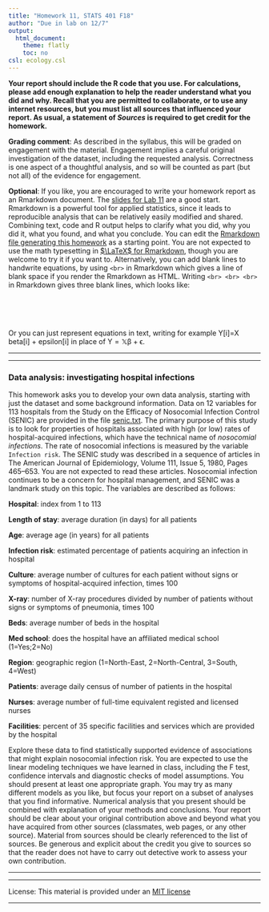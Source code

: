 ```yaml
---
title: "Homework 11, STATS 401 F18"
author: "Due in lab on 12/7"
output:
  html_document:
    theme: flatly
    toc: no
csl: ecology.csl
---
```


\newcommand\prob{\mathrm{P}}
\newcommand\E{\mathrm{E}}
\newcommand\mat[1]{\mathbb{#1}}
\renewcommand\vec[1]{\boldsymbol{\mathrm{#1}}}
\newcommand\xtranspose{{\mbox{\tiny \textsc{t}}}}
\newcommand\transpose{{\scriptscriptstyle \mathrm{T}}}
\newcommand\var{\mathrm{Var}}
\newcommand\sd{\mathrm{SD}}
\newcommand\sdSample{\mathrm{sd}}
\newcommand\varSample{\mathrm{var}}
\newcommand\cov{\mathrm{Cov}}
\newcommand\covSample{\mathrm{cov}}
\newcommand\corSample{\mathrm{cor}}
\newcommand\cor{\mathrm{Cor}}
\newcommand\normal{\mathrm{normal}}
\newcommand\iid{\mathrm{iid}}
\newcommand\MVN{\mathrm{MVN}}

**Your report should include the R code that you use. For calculations, please add enough explanation to help the reader understand what you did and why. Recall that you are permitted to collaborate, or to use any internet resources, but you must list all sources that influenced your report. As usual, a statement of _Sources_ is required to get credit for the homework.**

**Grading comment**: As described in the syllabus, this will be graded on engagement with the material. Engagement implies a careful original investigation of the dataset, including the requested analysis. Correctness is one aspect of a thoughtful analysis, and so will be counted as part (but not all) of the evidence for engagement.

**Optional**: If you like, you are encouraged to write your homework report as an Rmarkdown document. The [slides for Lab 11](https://ionides.github.io/401f18/Lab/Lab11/R_markdown_Introduction.html) are a good start. Rmarkdown is a powerful tool for applied statistics, since it leads to reproducible analysis that can be relatively easily modified and shared. Combining text, code and R output helps to clarify what you did, why you did it, what you found, and what you conclude. 
You can edit the [Rmarkdown file generating this homework](https://ionides.github.io/401f18/hw/hw11/hw11.Rmd) as a starting point. You are not expected to use the math typesetting in [$\LaTeX$ for Rmarkdown](https://www.statpower.net/Content/310/R%20Stuff/SampleMarkdown.html), though you are welcome to try it if you want to. Alternatively, you can add blank lines to handwrite equations, by using `<br>` in Rmarkdown which gives a line of blank space if you render the Rmarkdown as HTML. Writing `<br> <br> <br>` in Rmarkdown gives three blank lines, which looks like:

<br>
<br>
<br>

Or you can just represent equations in text, writing for example Y[i]=X beta[i] + epsilon[i] in place of $\vec{Y}=\mat{X}\vec{\beta}+\vec{\epsilon}$.


--------------

-------------

### Data analysis: investigating hospital infections

This homework asks you to develop your own data analysis, starting with just the dataset and some background information.
Data on 12 variables for 113 hospitals from the Study on the Efficacy of Nosocomial Infection Control (SENIC) are provided in the file [senic.txt](senic.txt). 
The primary purpose of this study is to look for properties of hospitals associated with high (or low) rates of hospital-acquired infections, which have the technical name of *nosocomial infections*.
The rate of nosocomial infections is measured by the variable `Infection risk`.
The SENIC study was described in a sequence of articles in The American Journal of Epidemiology, Volume 111, Issue 5, 1980, Pages 465–653. 
You are not expected to read these articles.
Nosocomial infection continues to be a concern for hospital management, and SENIC was a landmark study on this topic. 
The variables are described as follows:

**Hospital**: index from 1 to 113

**Length of stay**: average duration (in days) for all patients

**Age**: average age (in years) for all patients

**Infection risk**: estimated percentage of patients acquiring an infection in hospital

**Culture**: average number of cultures for each patient without signs or symptoms of hospital-acquired infection, times 100

**X-ray**: number of X-ray procedures divided by number of patients without signs or symptoms of pneumonia, times 100

**Beds**: average number of beds in the hospital

**Med school**: does the hospital have an affiliated medical school (1=Yes;2=No)

**Region**: geographic region (1=North-East, 2=North-Central, 3=South, 4=West)

**Patients**: average daily census of number of patients in the hospital

**Nurses**: average number of full-time equivalent registed and licensed nurses

**Facilities**: percent of 35 specific facilities and services which are provided by the hospital

Explore these data to find statistically supported evidence of associations that might explain nosocomial infection risk.
You are expected to use the linear modeling techniques we have learned in class, including the F test, confidence intervals and diagnostic checks of model assumptions.
You should present at least one appropriate graph.
You may try as many different models as you like, but focus your report on a subset of analyses that you find informative.
Numerical analysis that you present should be combined with explanation of your methods and conclusions.
Your report should be clear about your original contribution above and beyond what you have acquired from other sources (classmates, web pages, or any other source). 
Material from sources should be clearly referenced to the list of sources. 
Be generous and explicit about the credit you give to sources so that the reader does not have to carry out detective work to assess your own contribution.


--------------

-------------

License: This material is provided under an [MIT license](https://ionides.github.io/401w18/LICENSE)<br>


------
